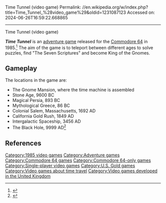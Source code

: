 Time Tunnel (video game)
Permalink: //en.wikipedia.org/w/index.php?title=Time_Tunnel_%28video_game%29&oldid=1231087123
Accessed on: 2024-06-26T16:59:22.668865



------
Time Tunnel (video game)
{{Short description|1985 video game}}
{{Infobox video game
|title = Time Tunnel
|image = Time Tunnel Cover.jpg
|image_size =
|caption = 
|developer = Applied Systems Engineering
|publisher = [[U.S. Gold]]
|released = {{vgrelease|NA|1985|EU|1985}}<ref>{{cite web|url=https://gamefaqs.gamespot.com/c64/572048-time-tunnel/data|title=Time Tunnel Release Information for Commodore 64 - GameFAQs|author=|date=|website=gamefaqs.gamespot.com|accessdate=24 March 2019}}</ref>
|genre = [[Adventure game|Adventure]]
|modes = [[Single-player video game|Single-player]]
|platforms = [[Commodore 64]]
}}

'''''Time Tunnel''''' is an [[adventure game]] released for the [[Commodore 64]] in 1985.<ref>{{lemon64 game|id=2661|name=Time Tunnel}}</ref> The aim of the game is to teleport between different ages to solve puzzles, find "The Seven Scriptures" and become King of the Gnomes.

==Gameplay==
The locations in the game are:
* The Gnome Mansion, where the time machine is assembled
* Stone Age, 9600 BC
* Magical Persia, 893 BC
* Mythological Greece, 86 BC
* Colonial Salem, Massachusetts, 1692 AD
* California Gold Rush, 1849 AD
* Intergalactic Spaceship, 3456 AD
* The Black Hole, 9999 AD<ref>{{Cite web|url=https://archive.org/details/commodore-user-magazine-31/page/n15/mode/1up?view=theater|title = Commodore User Magazine Issue 31|date = April 1986}}</ref>

==References==
{{reflist}}

[[Category:1985 video games]]
[[Category:Adventure games]]
[[Category:Commodore 64 games]]
[[Category:Commodore 64-only games]]
[[Category:Single-player video games]]
[[Category:U.S. Gold games]]
[[Category:Video games about time travel]]
[[Category:Video games developed in the United Kingdom]]